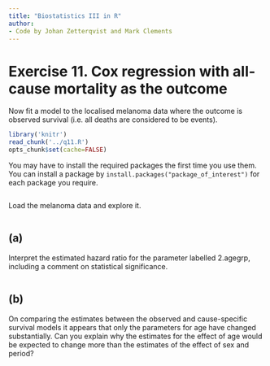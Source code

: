 ```yaml
---
title: "Biostatistics III in R"
author:
- Code by Johan Zetterqvist and Mark Clements
---
```


# Exercise 11. Cox regression with all-cause mortality as the outcome #


Now fit a model to the localised melanoma data where the outcome is observed survival (i.e. all deaths are considered to be events).

```r
library('knitr')
read_chunk('../q11.R')
opts_chunk$set(cache=FALSE)
```

You may have to install the required packages the first time you use them. You can install a package by `install.packages("package_of_interest")` for each package you require.

```r
```
Load the melanoma data and explore it.

```r
```

## (a) ## 

Interpret the estimated hazard ratio for the parameter labelled 2.agegrp, including a comment on statistical significance.


```r
```

## (b) ## 

On comparing the estimates between the observed and cause-specific survival models it appears that only the parameters for age have changed substantially. Can you explain why the estimates for the effect of age would be expected to change more than the estimates of the effect of sex and period?

```r
```
